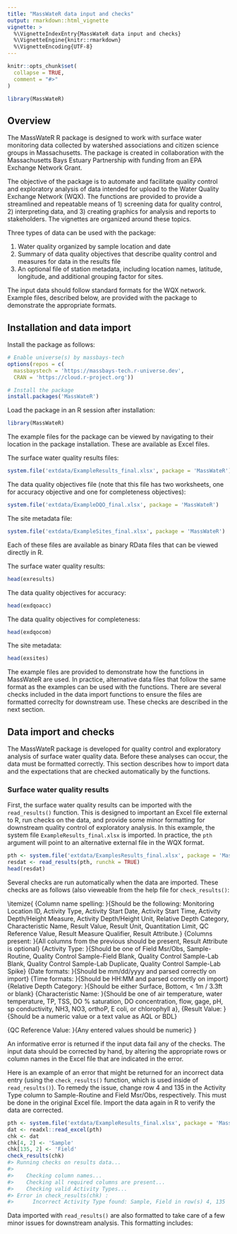 ```yaml
---
title: "MassWateR data input and checks"
output: rmarkdown::html_vignette
vignette: >
  %\VignetteIndexEntry{MassWateR data input and checks}
  %\VignetteEngine{knitr::rmarkdown}
  %\VignetteEncoding{UTF-8}
---
```


```r
knitr::opts_chunk$set(
  collapse = TRUE,
  comment = "#>"
)
```

```r
library(MassWateR)
```

## Overview 

The MassWateR R package is designed to work with surface water monitoring data collected by watershed associations and citizen science groups in Massachusetts.  The package is created in collaboration with the Massachusetts Bays Estuary Partnership with funding from an EPA Exchange Network Grant. 

The objective of the package is to automate and facilitate quality control and exploratory analysis of data intended for upload to the Water Quality Exchange Network (WQX).  The functions are provided to provide a streamlined and repeatable means of 1) screening data for quality control, 2) interpreting data, and 3) creating graphics for analysis and reports to stakeholders.  The vignettes are organized around these topics. 

Three types of data can be used with the package: 

1. Water quality \emph{results} organized by sample location and date
2. Summary of data quality objectives that describe quality control \emph{accuracy} and \emph{completeness} measures for data in the results file
3. An optional file of station metadata, including location names, latitude, longitude, and additional grouping factor for sites. 

The input data should follow standard formats for the WQX network. Example files, described below, are provided with the package to demonstrate the appropriate formats. 

## Installation and data import

Install the package as follows:

```r
# Enable universe(s) by massbays-tech
options(repos = c(
  massbaystech = 'https://massbays-tech.r-universe.dev',
  CRAN = 'https://cloud.r-project.org'))

# Install the package
install.packages('MassWateR')
```

Load the package in an R session after installation:

```r
library(MassWateR)
```

The example files for the package can be viewed by navigating to their location in the package installation. These are available as Excel files. 

The surface water quality results files: 

```r
system.file('extdata/ExampleResults_final.xlsx', package = 'MassWateR')
```

The data quality objectives file (note that this file has two worksheets, one for accuracy objective and one for completeness objectives): 

```r
system.file('extdata/ExampleDQO_final.xlsx', package = 'MassWateR')
```

The site metadata file:

```r
system.file('extdata/ExampleSites_final.xlsx', package = 'MassWateR')
```

Each of these files are available as binary RData files that can be viewed directly in R.

The surface water quality results: 

```r
head(exresults)
```

The data quality objectives for accuracy: 

```r
head(exdqoacc)
```

The data quality objectives for completeness: 

```r
head(exdqocom)
```

The site metadata:

```r
head(exsites)
```

The example files are provided to demonstrate how the functions in MassWateR are used.  In practice, alternative data files that follow the same format as the examples can be used with the functions.  There are several checks included in the data import functions to ensure the files are formatted correclty for downstream use.  These checks are described in the next section. 

## Data import and checks

The MassWateR package is developed for quality control and exploratory analysis of surface water quality data.  Before these analyses can occur, the data must be formatted correctly.  This section describes how to import data and the expectations that are checked automatically by the functions.  

### Surface water quality results

First, the surface water quality results can be imported with the `read_results()` function.  This is designed to important an Excel file external to R, run checks on the data, and provide some minor formatting for downstream quality control of exploratory analysis.  In this example, the system file `ExampleResults_final.xlsx` is imported.  In practice, the `pth` argument will point to an alternative external file in the WQX format. 

```r
pth <- system.file('extdata/ExamplesResults_final.xlsx', package = 'MassWater')
resdat <- read_results(pth, runchk = TRUE)
head(resdat)
```

Several checks are run automatically when the data are imported.  These checks are as follows (also vieweable from the help file for `check_results()`: 

\itemize{
  \item{Column name spelling: }{Should be the following: Monitoring Location ID, Activity Type, Activity Start Date, Activity Start Time, Activity Depth/Height Measure, Activity Depth/Height Unit, Relative Depth Category, Characteristic Name, Result Value, Result Unit, Quantitation Limit, QC Reference Value, Result Measure Qualifier, Result Attribute.}
  \item{Columns present: }{All columns from the previous should be present, Result Attribute is optional}
  \item{Activity Type: }{Should be one of Field Msr/Obs, Sample-Routine, Quality Control Sample-Field Blank, Quality Control Sample-Lab Blank, Quality Control Sample-Lab Duplicate, Quality Control Sample-Lab Spike}
  \item{Date formats: }{Should be mm/dd/yyyy and parsed correctly on import}
  \item{Time formats: }{Should be HH:MM and parsed correctly on import}
  \item{Relative Depth Category: }{Should be either Surface, Bottom, < 1m / 3.3ft or blank}
  \item{Characteristic Name: }{Should be one of air temperature, water temperature, TP, TSS, DO % saturation, DO concentration, flow, gage, pH, sp conductivity, NH3, NO3, orthoP, E coli, or chlorophyll a},
  \item{Result Value: }{Should be a numeric value or a text value as AQL or BDL}
  \item{QC Reference Value: }{Any entered values should be numeric}
}

An informative error is returned if the input data fail any of the checks.  The input data should be corrected by hand, by altering the appropriate rows or column names in the Excel file that are indicated in the error.  

Here is an example of an error that might be returned for an incorrect data entry (using the `check_results()` function, which is used inside of `read_results()`). To remedy the issue, change row 4 and 135 in the Activity Type column to Sample-Routine and Field Msr/Obs, respectively.  This must be done in the original Excel file.  Import the data again in R to verify the data are corrected.

```r
pth <- system.file('extdata/ExampleResults_final.xlsx', package = 'MassWateR')
dat <- readxl::read_excel(pth)
chk <- dat
chk[4, 2] <- 'Sample'
chk[135, 2] <- 'Field'
check_results(chk)
#> Running checks on results data...
#> 
#> 	  Checking column names...
#> 	  Checking all required columns are present...
#> 	  Checking valid Activity Types...
#> Error in check_results(chk) : 
#>   	Incorrect Activity Type found: Sample, Field in row(s) 4, 135
```

Data imported with `read_results()` are also formatted to take care of a few minor issues for downstream analysis.  This formatting includes: 

\itemize{
 \item{Fix date and time inputs: }{Activty Start Date is converted to YYYY-MM-DD as a date object, Actvity Start Time is convered to HH:MM as a character to fix artifacts from Excel import},
 \item{Create duplicate rows for entries in QC Reference Value: }{This is done if a value is found in the QC Reference Value column by creating a “new” row with the same location, date, time, etc as the original but with an appropriate quality control entry for the Activity Type}
 \item{Remove non-text or math symbols from Result Unit: }{Values are stripped, e.g., the degree symbols for degrees C}
}